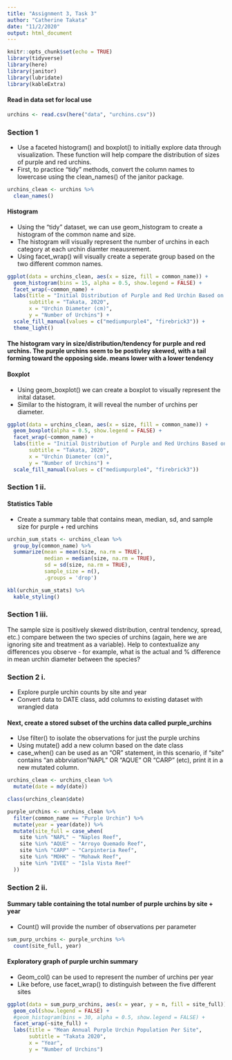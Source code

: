 ```yaml
---
title: "Assignment 3, Task 3"
author: "Catherine Takata"
date: "11/2/2020"
output: html_document
---
```


```r
knitr::opts_chunk$set(echo = TRUE)
library(tidyverse)
library(here)
library(janitor)
library(lubridate)
library(kableExtra)
```

#### Read in data set for local use 

```r
urchins <- read.csv(here("data", "urchins.csv"))
```

### Section 1
- Use a faceted histogram() and boxplot() to initially explore data through visualization. These function will help compare the distribution of sizes of purple and red urchins.  
- First, to practice "tidy" methods, convert the column names to lowercase using the clean_names() of the janitor package. 

```r
urchins_clean <- urchins %>% 
  clean_names()
```


#### Histogram 
- Using the "tidy" dataset, we can use geom_histogram to create a histogram of the common name and size. 
- The histogram will visually represent the number of urchins in each category at each urchin diamter meausrement. 
- Using facet_wrap() will visually create a seperate group based on the two different common names. 

```r
ggplot(data = urchins_clean, aes(x = size, fill = common_name)) +
  geom_histogram(bins = 15, alpha = 0.5, show.legend = FALSE) + 
  facet_wrap(~common_name) +
  labs(title = "Initial Distribution of Purple and Red Urchin Based on Size",
       subtitle = "Takata, 2020",
       x = "Urchin Diameter (cm)",
       y = "Number of Urchins") +
  scale_fill_manual(values = c("mediumpurple4", "firebrick3")) +
  theme_light()
```
#### The histogram vary in size/distribution/tendency for purple and red urchins. The purple urchins seem to be postivley skewed, with a tail forming toward the opposing side. means lower with a lower tendency 



#### Boxplot 
- Using geom_boxplot() we can create a boxplot to visually represent the inital dataset. 
- Similar to the histogram, it will reveal the number of urchins per diameter. 
```r
ggplot(data = urchins_clean, aes(x = size, fill = common_name)) +
  geom_boxplot(alpha = 0.5, show.legend = FALSE) +
  facet_wrap(~common_name) +
  labs(title = "Initial Distribution of Purple and Red Urchins Based on Size",
       subtitle = "Takata, 2020",
       x = "Urchin Diameter (cm)",
       y = "Number of Urchins") +
  scale_fill_manual(values = c("mediumpurple4", "firebrick3"))
```

### Section 1 ii.
#### Statistics Table 
- Create a summary table that contains mean, median, sd, and sample size for purple + red urchins 

```r
urchin_sum_stats <- urchins_clean %>% 
  group_by(common_name) %>% 
  summarize(mean = mean(size, na.rm = TRUE),
            median = median(size, na.rm = TRUE),
            sd = sd(size, na.rm = TRUE),
            sample_size = n(),
            .groups = 'drop')

kbl(urchin_sum_stats) %>% 
  kable_styling()
```

### Section 1 iii. 
The sample size is positively skewed distribution, central tendency, spread, etc.) compare between the two species of urchins (again, here we are ignoring site and treatment as a variable). Help to contextualize any differences you observe - for example, what is the actual and % difference in mean urchin diameter between the species? 


### Section 2 i. 
- Explore purple urchin counts by site and year 
- Convert data to DATE class, add columns to existing dataset with wrangled data 

#### Next, create a stored subset of the urchins data called purple_urchins
- Use filter() to isolate the observations for just the purple urchins 
- Using mutate() add a new column based on the date class 
- case_when() can be used as an "OR" statement, in this scenario, if "site" contains "an abbrviation"NAPL" OR "AQUE" OR "CARP" (etc), print it in a new mutated column. 

```r

urchins_clean <- urchins_clean %>% 
  mutate(date = mdy(date))

class(urchins_clean$date)

purple_urchins <- urchins_clean %>% 
  filter(common_name == "Purple Urchin") %>% 
  mutate(year = year(date)) %>%
  mutate(site_full = case_when(
    site %in% "NAPL" ~ "Naples Reef",
    site %in% "AQUE" ~ "Arroyo Quemado Reef",
    site %in% "CARP" ~ "Carpinteria Reef",
    site %in% "MOHK" ~ "Mohawk Reef",
    site %in% "IVEE" ~ "Isla Vista Reef"
  )) 

```

### Section 2 ii. 
#### Summary table containing the total number of purple urchins by site + year 
- Count() will provide the number of observations per parameter

```r
sum_purp_urchins <- purple_urchins %>% 
  count(site_full, year)
```

#### Exploratory graph of purple urchin summary 
- Geom_col() can be used to represent the number of urchins per year 
- Like before, use facet_wrap() to distinguish between the five different sites 

```r
ggplot(data = sum_purp_urchins, aes(x = year, y = n, fill = site_full)) + 
  geom_col(show.legend = FALSE) +
  #geom_histogram(bins = 30, alpha = 0.5, show.legend = FALSE) + 
  facet_wrap(~site_full) + 
  labs(title = "Mean Annual Purple Urchin Population Per Site",
       subtitle = "Takata 2020",
       x = "Year",
       y = "Number of Urchins")
```

